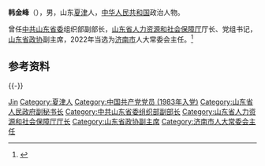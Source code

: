 '''韩金峰'''（{{bd|1962年|12月||catIdx=Han韩}}），男，山东[[夏津|夏津]]人，[[中华人民共和国|中华人民共和国]]政治人物。

曾任[[中共山东省委|中共山东省委]]组织部副部长，[[山东省人力资源和社会保障厅|山东省人力资源和社会保障厅]]厅长、党组书记，[[山东省政协|山东省政协]]副主席，2022年当选为[[济南市|济南市]]人大常委会主任。<ref>{{cite web |title=济南新一届市人大常委会主任、副主任、秘书长名单 韩金峰当选主任 |url=http://district.ce.cn/newarea/sddy/202204/24/t20220424_37524221.shtml |website=中国经济网 |publisher=济南日报 |accessdate=2022-04-24}}</ref>

== 参考资料 ==
{{reflist}}

{{-}}
{{start box}}
{{s-par|prc-lpc}}
{{s-before|[[殷鲁谦|殷鲁谦]]}}
{{s-title|[[济南市人民代表大会常务委员会|济南市人民代表大会常务委员会]]主任|2022年4月－}}
{{s-inc}}
{{s-gov|prc}}
{{s-before|[[董国勋|董国勋]]}}
{{s-title|[[山东省人力资源和社会保障厅|山东省人力资源和社会保障厅]]厅长|2012年1月－2018年1月}}
{{s-after|[[于富华|-{于}-富华]]}}
{{end box}}
{{中华人民共和国济南市正职领导人}}

{{Authority control}}
{{DEFAULTSORT:Han韩}}
[[Category:韩姓|Jin]]
[[Category:夏津人|Category:夏津人]]
[[Category:中国共产党党员_(1983年入党)|Category:中国共产党党员 (1983年入党)]]
[[Category:山东省人民政府副秘书长|Category:山东省人民政府副秘书长]]
[[Category:中共山东省委组织部副部长|Category:中共山东省委组织部副部长]]
[[Category:山东省人力资源和社会保障厅厅长|Category:山东省人力资源和社会保障厅厅长]]
[[Category:山东省政协副主席|Category:山东省政协副主席]]
[[Category:济南市人大常委会主任|Category:济南市人大常委会主任]]